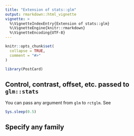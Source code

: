 ```yaml
---
title: "Extension of stats::glm"
output: rmarkdown::html_vignette
vignette: >
  %\VignetteIndexEntry{Extension of stats::glm}
  %\VignetteEngine{knitr::rmarkdown}
  %\VignetteEncoding{UTF-8}
---
```


```r
knitr::opts_chunk$set(
  collapse = TRUE,
  comment = "#>"
)
```

```r
library(PostCard)
```

## Control, contrast, offset, etc. passed to `glm::stats`

You can pass any argument from `glm` to `rctglm`. See
```r
Sys.sleep(0.5)
```


## Specify any family
